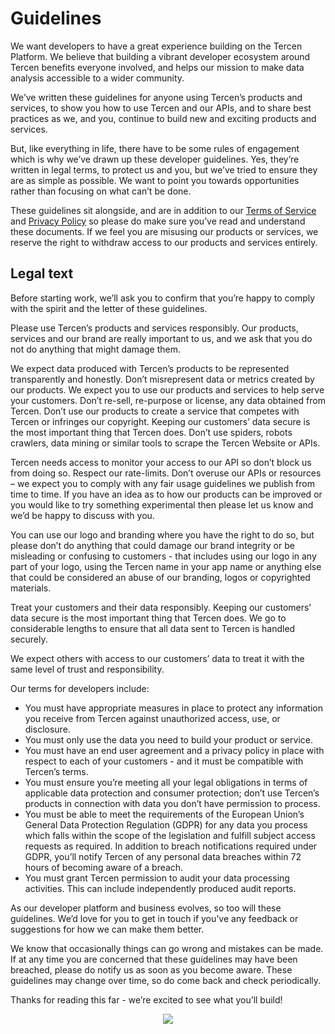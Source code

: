 # Guidelines

We want developers to have a great experience building on the Tercen Platform. 
We believe that building a vibrant developer ecosystem around Tercen benefits 
everyone involved, and helps our mission to make data analysis accessible to a 
wider community. 


We've written these guidelines for anyone using Tercen’s products and services, 
to show you how to use Tercen and our APIs, and to share best practices as we, 
and you, continue to build new and exciting products and services.


But, like everything in life, there have to be some rules of engagement which is
why we’ve drawn up these developer guidelines. Yes, they're written in legal 
terms, to protect us and you, but we’ve tried to ensure they are as simple as 
possible. We want to point you towards opportunities rather than focusing on 
what can’t be done.

These guidelines sit alongside, and are in addition to our 
[Terms of Service](https://github.com/tercen/Policy/blob/main/Terms.md) and 
[Privacy Policy](https://github.com/tercen/Policy/blob/main/Privacy.md) so 
please do make sure you’ve read and understand these documents. If we feel you 
are misusing our products or services, we reserve the right to withdraw access 
to our products and services entirely.

## Legal text {-}

Before starting work, we'll ask you to confirm that you're happy to comply with 
the spirit and the letter of these guidelines.


Please use Tercen’s products and services responsibly. Our products, services 
and our brand are really important to us, and we ask that you do not do anything 
that might damage them.


We expect data produced with Tercen’s products to be represented transparently 
and honestly. Don’t misrepresent data or metrics created by our products.
We expect you to use our products and services to help serve your customers. 
Don't re-sell, re-purpose or license, any data obtained from Tercen. Don’t use 
our products to create a service that competes with Tercen or infringes our 
copyright. Keeping our customers' data secure is the most important thing that 
Tercen does. Don’t use spiders, robots crawlers, data mining or similar tools 
to scrape the Tercen Website or APIs.


Tercen needs access to monitor your access to our API so don’t block us from 
doing so. Respect our rate-limits. Don’t overuse our APIs or resources – we 
expect you to comply with any fair usage guidelines we publish from time to time.
If you have an idea as to how our products can be improved or you would like 
to try something experimental then please let us know and we'd be happy to 
discuss with you.


You can use our logo and branding where you have the right to do so, but please 
don’t do anything that could damage our brand integrity or be misleading or 
confusing to customers - that includes using our logo in any part of your logo, 
using the Tercen name in your app name or anything else that could be considered 
an abuse of our branding, logos or copyrighted materials.


Treat your customers and their data responsibly.
Keeping our customers' data secure is the most important thing that Tercen does.
We go to considerable lengths to ensure that all data sent to Tercen is 
handled securely.


We expect others with access to our customers’ data to treat it with the same 
level of trust and responsibility. 


Our terms for developers include:


* You must have appropriate measures in place to protect any information you 
receive from Tercen against unauthorized access, use, or disclosure.
* You must only use the data you need to build your product or service.
* You must have an end user agreement and a privacy policy in place with respect
to each of your customers - and it must be compatible with Tercen’s terms.
* You must ensure you're meeting all your legal obligations in terms of 
applicable data protection and consumer protection; don’t use Tercen’s products 
in connection with data you don’t have permission to process.
* You must be able to meet the requirements of the European Union's General Data
Protection Regulation (GDPR) for any data you process which falls within the 
scope of the legislation and fulfill subject access requests as required. In 
addition to breach notifications required under GDPR, you'll notify Tercen of 
any personal data breaches within 72 hours of becoming aware of a breach.
* You must grant Tercen permission to audit your data processing activities. 
This can include independently produced audit reports.


As our developer platform and business evolves, so too will these guidelines. 
We’d love for you to get in touch if you’ve any feedback or suggestions for how
we can make them better.


We know that occasionally things can go wrong and mistakes can be made. If at
any time you are concerned that these guidelines may have been breached, please 
do notify us as soon as you become aware. These guidelines may change over time,
so do come back and check periodically.


Thanks for reading this far - we’re excited to see what you’ll build! 

<center>![](images/goldfish.png)</center>